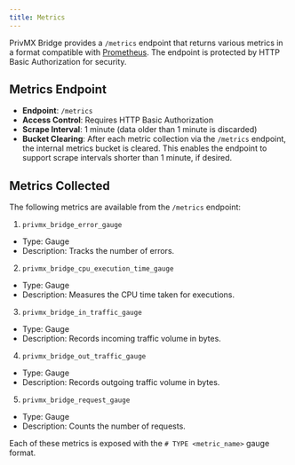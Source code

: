 ```yaml
---
title: Metrics
---
```


PrivMX Bridge provides a `/metrics` endpoint that returns various metrics in a format compatible with [Prometheus](https://prometheus.io/). The endpoint is protected by HTTP Basic Authorization for security.

## Metrics Endpoint

- **Endpoint**: `/metrics`
- **Access Control**: Requires HTTP Basic Authorization
- **Scrape Interval**: 1 minute (data older than 1 minute is discarded)
- **Bucket Clearing**: After each metric collection via the `/metrics` endpoint, the internal metrics bucket is cleared. This enables the endpoint to support scrape intervals shorter than 1 minute, if desired.

## Metrics Collected
The following metrics are available from the `/metrics` endpoint:

1. `privmx_bridge_error_gauge`
 - Type: Gauge
 - Description: Tracks the number of errors.
2. `privmx_bridge_cpu_execution_time_gauge`
 - Type: Gauge
 - Description: Measures the CPU time taken for executions.
3. `privmx_bridge_in_traffic_gauge`
 - Type: Gauge
 - Description: Records incoming traffic volume in bytes.
4. `privmx_bridge_out_traffic_gauge`
 - Type: Gauge
 - Description: Records outgoing traffic volume in bytes.
5. `privmx_bridge_request_gauge`
 - Type: Gauge
 - Description: Counts the number of requests.

Each of these metrics is exposed with the `# TYPE <metric_name>` gauge format.
